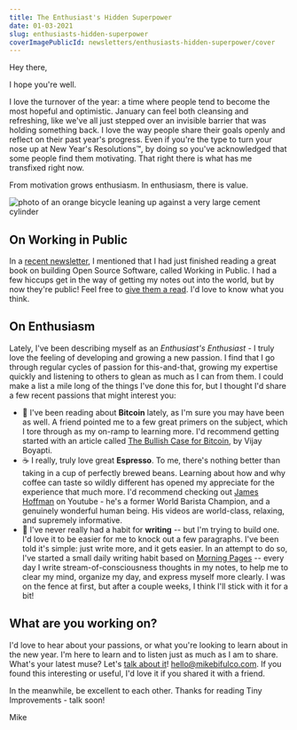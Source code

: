 ```yaml
---
title: The Enthusiast's Hidden Superpower
date: 01-03-2021
slug: enthusiasts-hidden-superpower
coverImagePublicId: newsletters/enthusiasts-hidden-superpower/cover
---
```


Hey there,

I hope you're well.

I love the turnover of the year: a time where people tend to become the most hopeful and optimistic. January can feel both cleansing and refreshing, like we've all just stepped over an invisible barrier that was holding something back. I love the way people share their goals openly and reflect on their past year's progress. Even if you're the type to turn your nose up at New Year's Resolutions™️, by doing so you've acknowledged that some people find them motivating. That right there is what has me transfixed right now.

From motivation grows enthusiasm. In enthusiasm, there is value.

<Image
  publicId="newsletters/enthusiasts-hidden-superpower/cover"
  alt="photo of an orange bicycle leaning up against a very large cement cylinder"
  caption="This is a photo I took on my last bicycle outing of 2020 - my All City Macho Man pulled over on the side of the greenway that kept me sane for the last year"
/>

## On Working in Public

In a [recent newsletter](https://mikebifulco.com/newsletter/on-seasonal-change-open-source-carbon-offsets), I mentioned that I had just finished reading a great book on building Open Source Software, called Working in Public. I had a few hiccups get in the way of getting my notes out into the world, but by now they're public! Feel free to [give them a read](https://mikebifulco.com/posts/working-in-public). I'd love to know what you think.

## On Enthusiasm

Lately, I've been describing myself as an _Enthusiast's Enthusiast_ - I truly love the feeling of developing and growing a new passion. I find that I go through regular cycles of passion for this-and-that, growing my expertise quickly and listening to others to glean as much as I can from them. I could make a list a mile long of the things I've done this for, but I thought I'd share a few recent passions that might interest you:

- 🧧 I've been reading about **Bitcoin** lately, as I'm sure you may have been as well. A friend pointed me to a few great primers on the subject, which I tore through as my on-ramp to learning more. I'd recommend getting started with an article called [The Bullish Case for Bitcoin](https://vijayboyapati.medium.com/the-bullish-case-for-bitcoin-6ecc8bdecc1), by Vijay Boyapti.
- ☕ I really, truly love great **Espresso**. To me, there's nothing better than taking in a cup of perfectly brewed beans. Learning about how and why coffee can taste so wildly different has opened my appreciate for the experience that much more. I'd recommend checking out [James Hoffman](https://www.youtube.com/channel/UCMb0O2CdPBNi-QqPk5T3gsQ) on Youtube - he's a former World Barista Champion, and a genuinely wonderful human being. His videos are world-class, relaxing, and supremely informative.
- 📝 I've never really had a habit for **writing** -- but I'm trying to build one. I'd love it to be easier for me to knock out a few paragraphs. I've been told it's simple: just write more, and it gets easier. In an attempt to do so, I've started a small daily writing habit based on [Morning Pages](https://juliacameronlive.com/basic-tools/morning-pages/) -- every day I write stream-of-consciousness thoughts in my notes, to help me to clear my mind, organize my day, and express myself more clearly. I was on the fence at first, but after a couple weeks, I think I'll stick with it for a bit!

## What are you working on?

I'd love to hear about your passions, or what you're looking to learn about in the new year. I'm here to learn and to listen just as much as I am to share. What's your latest muse? Let's [talk about it](hello@mikebifulco.com)! hello@mikebifulco.com. If you found this interesting or useful, I'd love it if you shared it with a friend.

In the meanwhile, be excellent to each other. Thanks for reading Tiny Improvements - talk soon!

Mike
